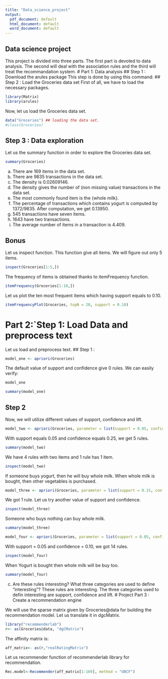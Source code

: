 ```yaml
---
title: "Data_science_project"
output:
  pdf_document: default
  html_document: default
  word_document: default
---
```


## Data science project
This project is divided into three parts. The first part is devoted to data analysis. The second will deal with the association rules and the third will treat the recommandation system.
# Part 1: Data analysis
## Step 1 : Download the  arules package
This step is done by using this command: 
## Step 2 : Load the Groceries data set 
First of all, we have to load the necessary packages.
```r
library(Matrix)
library(arules)
```
Now, let us load the Groceries data set.
```r
data("Groceries") ## loading the data set.
#class(Groceries)
```
## Step 3 : Data exploration
Let us the summary function in order to explore the Groceries data set.
```r
summary(Groceries)
```
a) There are 169 items in the data set.
b) There are 9835 transactions in the data set.
c) The density is 0.02609146. 
d) The density gives the number of (non missing value) transactions in the data set.
e) The most commonly found item is the {whole milk}. 
f) The percentage of transactions which contains yogurt is computed by $1372/9835$. After computation, we get 0.13950.
g) 545 transactions have seven items.
h) 1643 have two transactions.
i) The average number of items in a transaction is 4.409.

## Bonus
Let us inspect function. This function give all items. We will figure out only 5 items.
```r
inspect(Groceries[1:5,])
```
The frequency of items is obtained thanks to itemFrequency function.
```r
itemFrequency(Groceries[1:10,])
```
Let us plot the ten most frequent items which having support equals to 0.10.

```r
itemFrequencyPlot(Groceries, topN = 20, support = 0.10)
```

# Part 2:`Step 1: Load Data and preprocess text
Let us load and preprocess text.
## Step 1 :
```r
model_one <- apriori(Groceries)
```
The default value of support and confidence give 0 rules. We can easily verify:
```r
model_one
```
```r
summary(model_one)
```

## Step 2 
Now, we will utilize different values of support, confidence and lift.
```r
model_two <- apriori(Groceries, parameter = list(support = 0.05, confidence = 0.25))
```

With support equals 0.05 and confidence equals 0.25, we get 5 rules.
```r
summary(model_two)
```
We have 4 rules with two items and 1 rule has 1 item.
```r
inspect(model_two)
```
If someone buys yogurt, then he will buy whole milk. When whole milk is bought, then other vegetables is purchased.
```r
model_three <- apriori(Groceries, parameter = list(support = 0.15, confidence = 0.25))
```
We got 1 rule. Let us try another value of support and confidence.
```r
inspect(model_three)
```
Someone who buys nothing can buy whole milk.
```r
summary(model_three)
```

```r
model_four <- apriori(Groceries, parameter = list(support = 0.05, confidence = 0.10))
```
With support = 0.05 and confidence = 0.10, we got 14 rules.
```r
inspect(model_four)
```
When Yogurt is bought then whole milk will be buy too. 
```r
summary(model_four)
```
c. Are these rules interesting? What three categories are used to define "interesting"?
These rules are interesting. The three categories used to defin interesting are support, confidence and lift.
# Project Part 3 : Create a recommendation engine

We will use the sparse matrix given by Groceries@data for building the recommendation model. Let us translate it in dgcMatrix.
```r
library("recommenderlab")          
r<- as(Groceries@data, "dgCMatrix")
```

The affinity matrix is:
```r
aff_matrix<- as(r,"realRatingMatrix")
```
Let us recommender function of recommenderlab library for recommendation.
```r
Rec.model<-Recommender(aff_matrix[1:169], method = "UBCF")
```

